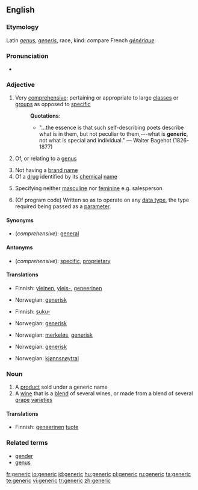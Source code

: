 ==English==
{{wikipedia}}

===Etymology===
Latin ''[[genus]]'', ''[[generis]]'', race, kind: compare French ''[[générique]]''.

===Pronunciation===
* {{rhymes|ɛrɪk}}

===Adjective===
{{en-adj}}

# Very [[comprehensive]]; pertaining or appropriate to large [[class]]es or [[group]]s as opposed to [[specific]]
#: '''Quotations''':
#:* "...the essence is that such self-describing poets describe what is in them, but not peculiar to them,---what is '''generic''', not what is special and individual." &mdash; Walter Bagehot (1826-1877)
# {{biology}} Of, or relating to a [[genus]] {{italbrac|not comparable}}
# Not having a [[brand name]]
# Of a [[drug]] identified by its [[chemical]] [[name]]
# {{grammar}} Specifying neither [[masculine]] nor [[feminine]] e.g. salesperson
# {{computing}} (Of program code) Written so as to operate on any [[data type]], the type required being passed as a [[parameter]].

====Synonyms====
* (''comprehensive''): [[general]]

====Antonyms====
* (''comprehensive''): [[specific]], [[proprietary]]

====Translations====
{{trans-top|Very comprehensive}}
* Finnish: [[yleinen]], [[yleis-]], [[geneerinen]]
{{trans-mid}}
* Norwegian: [[generisk]]
{{trans-bottom}}

{{trans-top|Of, or relating to a genus}}
* Finnish: [[suku-]]
{{trans-mid}}
* Norwegian: [[generisk]]
{{trans-bottom}}

{{trans-top|Not having a brand name}}
* Norwegian: [[merkeløs]], [[generisk]]
{{trans-mid}}
{{trans-bottom}}

{{trans-top|Of a drug identified by its chemical name}}
* Norwegian: [[generisk]]
{{trans-mid}}
{{trans-bottom}}

{{trans-top|Specifying neither masculine nor feminine e.g. salesperson}}
* Norwegian: [[kjønnsnøytral]]
{{trans-mid}}
{{trans-bottom}}

===Noun===
{{en-noun}}

# A [[product]] sold under a generic name
# A [[wine]] that is a [[blend]] of several wines, or made from a blend of several [[grape]] [[varieties]]

====Translations====
{{trans-top|A product sold under a generic name}}
* Finnish: [[geneerinen]] [[tuote]]
{{trans-mid}}
{{trans-bottom}}

{{trans-top|A wine that is a blend of several wines, or made from a blend of several grape varieties}}
{{trans-mid}}
{{trans-bottom}}

===Related terms===
* [[gender]]
* [[genus]]

[[fr:generic]]
[[io:generic]]
[[id:generic]]
[[hu:generic]]
[[pl:generic]]
[[ru:generic]]
[[ta:generic]]
[[te:generic]]
[[vi:generic]]
[[tr:generic]]
[[zh:generic]]